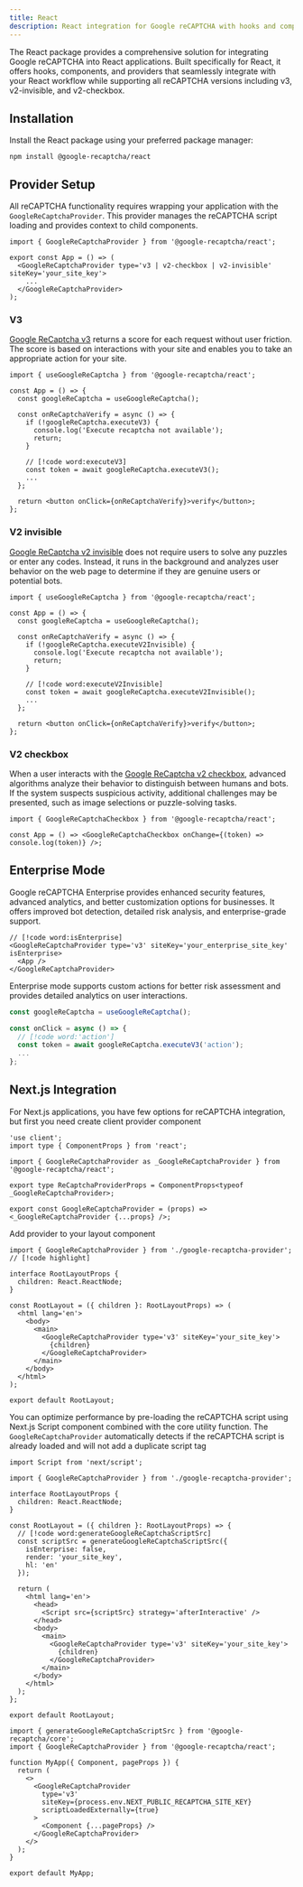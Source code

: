 ```yaml
---
title: React
description: React integration for Google reCAPTCHA with hooks and components
---
```


The React package provides a comprehensive solution for integrating Google reCAPTCHA into React applications. Built specifically for React, it offers hooks, components, and providers that seamlessly integrate with your React workflow while supporting all reCAPTCHA versions including v3, v2-invisible, and v2-checkbox.

## Installation

Install the React package using your preferred package manager:

```package-install
npm install @google-recaptcha/react
```

## Provider Setup

All reCAPTCHA functionality requires wrapping your application with the `GoogleReCaptchaProvider`. This provider manages the reCAPTCHA script loading and provides context to child components.

```tsx
import { GoogleReCaptchaProvider } from '@google-recaptcha/react';

export const App = () => (
  <GoogleReCaptchaProvider type='v3 | v2-checkbox | v2-invisible' siteKey='your_site_key'>
    ...
  </GoogleReCaptchaProvider>
);
```

### V3

[Google ReCaptcha v3](https://developers.google.com/recaptcha/docs/v3) returns a score for each request without user friction. The score is based on interactions with your site and enables you to take an appropriate action for your site.

```tsx
import { useGoogleReCaptcha } from '@google-recaptcha/react';

const App = () => {
  const googleReCaptcha = useGoogleReCaptcha();

  const onReCaptchaVerify = async () => {
    if (!googleReCaptcha.executeV3) {
      console.log('Execute recaptcha not available');
      return;
    }

    // [!code word:executeV3]
    const token = await googleReCaptcha.executeV3();
    ...
  };

  return <button onClick={onReCaptchaVerify}>verify</button>;
};
```

### V2 invisible

[Google ReCaptcha v2 invisible](https://developers.google.com/recaptcha/docs/display) does not require users to solve any puzzles or enter any codes. Instead, it runs in the background and analyzes user behavior on the web page to determine if they are genuine users or potential bots.

```tsx
import { useGoogleReCaptcha } from '@google-recaptcha/react';

const App = () => {
  const googleReCaptcha = useGoogleReCaptcha();

  const onReCaptchaVerify = async () => {
    if (!googleReCaptcha.executeV2Invisible) {
      console.log('Execute recaptcha not available');
      return;
    }

    // [!code word:executeV2Invisible]
    const token = await googleReCaptcha.executeV2Invisible();
    ...
  };

  return <button onClick={onReCaptchaVerify}>verify</button>;
};
```

### V2 checkbox

When a user interacts with the [Google ReCaptcha v2 checkbox](https://developers.google.com/recaptcha/docs/display), advanced algorithms analyze their behavior to distinguish between humans and bots. If the system suspects suspicious activity, additional challenges may be presented, such as image selections or puzzle-solving tasks.

```tsx
import { GoogleReCaptchaCheckbox } from '@google-recaptcha/react';

const App = () => <GoogleReCaptchaCheckbox onChange={(token) => console.log(token)} />;
```

## Enterprise Mode

Google reCAPTCHA Enterprise provides enhanced security features, advanced analytics, and better customization options for businesses. It offers improved bot detection, detailed risk analysis, and enterprise-grade support.

```tsx
// [!code word:isEnterprise]
<GoogleReCaptchaProvider type='v3' siteKey='your_enterprise_site_key' isEnterprise>
  <App />
</GoogleReCaptchaProvider>
```

Enterprise mode supports custom actions for better risk assessment and provides detailed analytics on user interactions.

```ts
const googleReCaptcha = useGoogleReCaptcha();

const onClick = async () => {
  // [!code word:'action']
  const token = await googleReCaptcha.executeV3('action');
  ...
};
```

## Next.js Integration

For Next.js applications, you have few options for reCAPTCHA integration, but first you need create client provider component

```tsx title="app/google-recaptcha-provider.tsx"
'use client';
import type { ComponentProps } from 'react';

import { GoogleReCaptchaProvider as _GoogleReCaptchaProvider } from '@google-recaptcha/react';

export type ReCaptchaProviderProps = ComponentProps<typeof _GoogleReCaptchaProvider>;

export const GoogleReCaptchaProvider = (props) => <_GoogleReCaptchaProvider {...props} />;
```

Add provider to your layout component

```tsx title="app/layout.tsx"
import { GoogleReCaptchaProvider } from './google-recaptcha-provider'; // [!code highlight]

interface RootLayoutProps {
  children: React.ReactNode;
}

const RootLayout = ({ children }: RootLayoutProps) => (
  <html lang='en'>
    <body>
      <main>
        <GoogleReCaptchaProvider type='v3' siteKey='your_site_key'>
          {children}
        </GoogleReCaptchaProvider>
      </main>
    </body>
  </html>
);

export default RootLayout;
```

You can optimize performance by pre-loading the reCAPTCHA script using Next.js Script component combined with the core utility function. The `GoogleReCaptchaProvider` automatically detects if the reCAPTCHA script is already loaded and will not add a duplicate script tag

```tsx title="app/layout.tsx"
import Script from 'next/script';

import { GoogleReCaptchaProvider } from './google-recaptcha-provider';

interface RootLayoutProps {
  children: React.ReactNode;
}

const RootLayout = ({ children }: RootLayoutProps) => {
  // [!code word:generateGoogleReCaptchaScriptSrc]
  const scriptSrc = generateGoogleReCaptchaScriptSrc({
    isEnterprise: false,
    render: 'your_site_key',
    hl: 'en'
  });

  return (
    <html lang='en'>
      <head>
        <Script src={scriptSrc} strategy='afterInteractive' />
      </head>
      <body>
        <main>
          <GoogleReCaptchaProvider type='v3' siteKey='your_site_key'>
            {children}
          </GoogleReCaptchaProvider>
        </main>
      </body>
    </html>
  );
};

export default RootLayout;

import { generateGoogleReCaptchaScriptSrc } from '@google-recaptcha/core';
import { GoogleReCaptchaProvider } from '@google-recaptcha/react';

function MyApp({ Component, pageProps }) {
  return (
    <>
      <GoogleReCaptchaProvider
        type='v3'
        siteKey={process.env.NEXT_PUBLIC_RECAPTCHA_SITE_KEY}
        scriptLoadedExternally={true}
      >
        <Component {...pageProps} />
      </GoogleReCaptchaProvider>
    </>
  );
}

export default MyApp;
```
